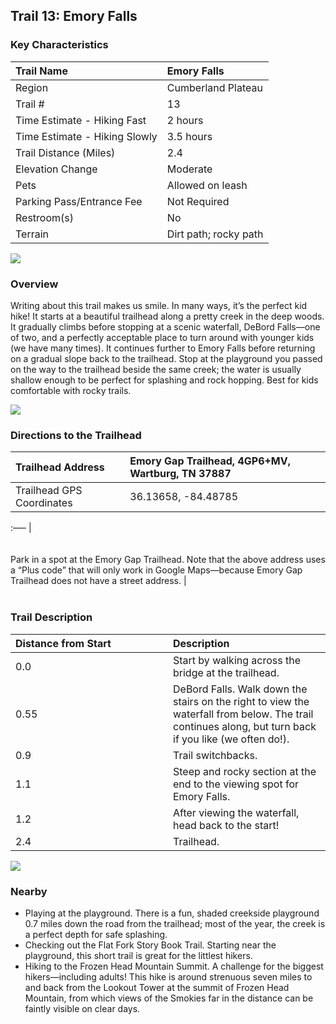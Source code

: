 ## Trail 13: Emory Falls


### Key Characteristics

| Trail Name                    | Emory Falls           |
|:------------------------------|:----------------------|
| Region                        | Cumberland Plateau    |
| Trail \#                      | 13                    |
| Time Estimate - Hiking Fast   | 2 hours               |
| Time Estimate - Hiking Slowly | 3.5 hours             |
| Trail Distance (Miles)        | 2.4                   |
| Elevation Change              | Moderate              |
| Pets                          | Allowed on leash      |
| Parking Pass/Entrance Fee     | Not Required          |
| Restroom(s)                   | No                    |
| Terrain                       | Dirt path; rocky path |

![](maps/trail-13-map.jpeg)

### Overview

Writing about this trail makes us smile.
In many ways, it's the perfect kid hike!
It starts at a beautiful trailhead along a pretty creek in the deep woods.
It gradually climbs before stopping at a scenic waterfall, DeBord Falls---one of two, and a perfectly acceptable place to turn around with younger kids (we have many times).
It continues further to Emory Falls before returning on a gradual slope back to the trailhead.
Stop at the playground you passed on the way to the trailhead beside the same creek; the water is usually shallow enough to be perfect for splashing and rock hopping.
Best for kids comfortable with rocky trails.

![](img/trail-13-figure-01.jpg)

### Directions to the Trailhead

| Trailhead Address         | Emory Gap Trailhead, 4GP6+MV, Wartburg, TN 37887 |
|:-------------------------|:---------------------------------------------|
| Trailhead GPS Coordinates | 36.13658, -84.48785                              |

| :----- \|
| 
| 
| Park in a spot at the Emory Gap Trailhead. 
  Note that the above address uses a "Plus code" that will only work in Google Maps---because Emory Gap Trailhead does not have a street address. 
  \|
| 
| 

### Trail Description

| Distance from Start | Description                                                                                                                                            |
|:-----------------------------------|:-----------------------------------|
| 0.0                 | Start by walking across the bridge at the trailhead.                                                                                                   |
| 0.55                | DeBord Falls. Walk down the stairs on the right to view the waterfall from below. The trail continues along, but turn back if you like (we often do!). |
| 0.9                 | Trail switchbacks.                                                                                                                                     |
| 1.1                 | Steep and rocky section at the end to the viewing spot for Emory Falls.                                                                                |
| 1.2                 | After viewing the waterfall, head back to the start!                                                                                                   |
| 2.4                 | Trailhead.                                                                                                                                             |

![](img/trail-13-figure-02.jpg)

### Nearby

-   Playing at the playground. There is a fun, shaded creekside playground 0.7 miles down the road from the trailhead; most of the year, the creek is a perfect depth for safe splashing.
-   Checking out the Flat Fork Story Book Trail. Starting near the playground, this short trail is great for the littlest hikers.
-   Hiking to the Frozen Head Mountain Summit. A challenge for the biggest hikers---including adults! This hike is around strenuous seven miles to and back from the Lookout Tower at the summit of Frozen Head Mountain, from which views of the Smokies far in the distance can be faintly visible on clear days.

